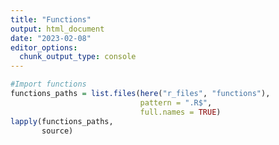 ```yaml
---
title: "Functions"
output: html_document
date: "2023-02-08"
editor_options: 
  chunk_output_type: console
---
```


```r
#Import functions
functions_paths = list.files(here("r_files", "functions"), 
                             pattern = ".R$", 
                             full.names = TRUE)
lapply(functions_paths, 
       source)
```
